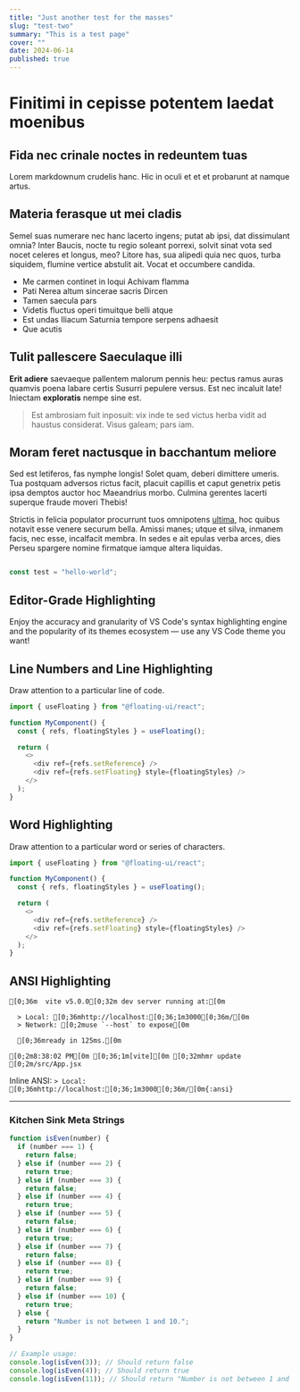 ```yaml
---
title: "Just another test for the masses"
slug: "test-two"
summary: "This is a test page"
cover: ""
date: 2024-06-14
published: true
---
```


# Finitimi in cepisse potentem laedat moenibus

## Fida nec crinale noctes in redeuntem tuas

Lorem markdownum crudelis hanc. Hic in oculi et et et probarunt at namque artus.

## Materia ferasque ut mei cladis

Semel suas numerare nec hanc lacerto ingens; putat ab ipsi, dat dissimulant
omnia? Inter Baucis, nocte tu regio soleant porrexi, solvit sinat vota sed nocet
celeres et longus, meo? Litore has, sua alipedi quia nec quos, turba siquidem,
flumine vertice abstulit ait. Vocat et occumbere candida.

- Me carmen continet in loqui Achivam flamma
- Pati Nerea altum sincerae sacris Dircen
- Tamen saecula pars
- Videtis fluctus operi timuitque belli atque
- Est undas Iliacum Saturnia tempore serpens adhaesit
- Que acutis

## Tulit pallescere Saeculaque illi

**Erit adiere** saevaeque pallentem malorum pennis heu: pectus ramus auras
quamvis poena labare certis Susurri pepulere versus. Est nec incaluit late!
Iniectam **exploratis** nempe sine est.

> Est ambrosiam fuit inposuit: vix inde te sed victus herba vidit ad haustus
> considerat. Visus galeam; pars iam.

## Moram feret nactusque in bacchantum meliore

Sed est letiferos, fas nymphe longis! Solet quam, deberi dimittere umeris. Tua
postquam adversos rictus facit, placuit capillis et caput genetrix petis ipsa
demptos auctor hoc Maeandrius morbo. Culmina gerentes lacerti superque fraude
moveri Thebis!

Strictis in felicia populator procurrunt tuos omnipotens
[ultima](http://sed.com/exilium), hoc quibus notavit esse venere securum bella.
Amissi manes; utque et silva, inmanem facis, nec esse, incalfacit membra. In
sedes e ait epulas verba arces, dies Perseu spargere nomine firmatque iamque
altera liquidas.

```js {4} showLineNumbers

const test = "hello-world";

```

## Editor-Grade Highlighting

<span className="mix-blend-plus-lighter text-zinc-400/80">
  Enjoy the accuracy and granularity of VS Code's syntax highlighting engine and
  the popularity of its themes ecosystem — use any VS Code theme you want!
</span>

## Line Numbers and Line Highlighting

Draw attention to a particular line of code.

```js {4} showLineNumbers
import { useFloating } from "@floating-ui/react";

function MyComponent() {
  const { refs, floatingStyles } = useFloating();

  return (
    <>
      <div ref={refs.setReference} />
      <div ref={refs.setFloating} style={floatingStyles} />
    </>
  );
}
```

## Word Highlighting

Draw attention to a particular word or series of characters.

```js /floatingStyles/
import { useFloating } from "@floating-ui/react";

function MyComponent() {
  const { refs, floatingStyles } = useFloating();

  return (
    <>
      <div ref={refs.setReference} />
      <div ref={refs.setFloating} style={floatingStyles} />
    </>
  );
}
```

## ANSI Highlighting

```ansi
[0;36m  vite v5.0.0[0;32m dev server running at:[0m

  > Local: [0;36mhttp://localhost:[0;36;1m3000[0;36m/[0m
  > Network: [0;2muse `--host` to expose[0m

  [0;36mready in 125ms.[0m

[0;2m8:38:02 PM[0m [0;36;1m[vite][0m [0;32mhmr update [0;2m/src/App.jsx
```

Inline ANSI: `> Local: [0;36mhttp://localhost:[0;36;1m3000[0;36m/[0m{:ansi}`

---

### Kitchen Sink Meta Strings

```js showLineNumbers {2-4} title="isEven.js" /console/ caption="Im a caption"
function isEven(number) {
  if (number === 1) {
    return false;
  } else if (number === 2) {
    return true;
  } else if (number === 3) {
    return false;
  } else if (number === 4) {
    return true;
  } else if (number === 5) {
    return false;
  } else if (number === 6) {
    return true;
  } else if (number === 7) {
    return false;
  } else if (number === 8) {
    return true;
  } else if (number === 9) {
    return false;
  } else if (number === 10) {
    return true;
  } else {
    return "Number is not between 1 and 10.";
  }
}

// Example usage:
console.log(isEven(3)); // Should return false
console.log(isEven(4)); // Should return true
console.log(isEven(11)); // Should return "Number is not between 1 and 10."
```